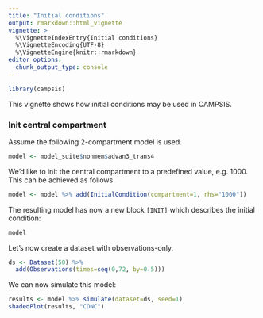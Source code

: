 ```yaml
---
title: "Initial conditions"
output: rmarkdown::html_vignette
vignette: >
  %\VignetteIndexEntry{Initial conditions}
  %\VignetteEncoding{UTF-8}
  %\VignetteEngine{knitr::rmarkdown}
editor_options: 
  chunk_output_type: console
---
```


```r
library(campsis)
```

This vignette shows how initial conditions may be used in CAMPSIS.

### Init central compartment

Assume the following 2-compartment model is used.

```r
model <- model_suite$nonmem$advan3_trans4
```

We'd like to init the central compartment to a predefined value, e.g. 1000.  
This can be achieved as follows.

```r
model <- model %>% add(InitialCondition(compartment=1, rhs="1000"))
```

The resulting model has now a new block `[INIT]` which describes the initial condition:

```r
model
```

Let's now create a dataset with observations-only.

```r
ds <- Dataset(50) %>%
  add(Observations(times=seq(0,72, by=0.5)))
```

We can now simulate this model:

```r
results <- model %>% simulate(dataset=ds, seed=1)
shadedPlot(results, "CONC")
```
